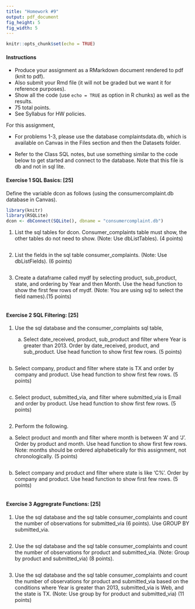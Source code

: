 ---
title: "Homework #9"
output: pdf_document
fig_height: 5
fig_width: 5
---

```{r setup, include=FALSE}
knitr::opts_chunk$set(echo = TRUE)
```

#### Instructions
* Produce your assignment as a RMarkdown document
  rendered to pdf (knit to pdf).
* Also submit your Rmd file (it will not be graded but we want it for
  reference purposes).
* Show all the code (use `echo = TRUE` as option in R chunks) as
well as the results.
* 75 total points.
* See Syllabus for HW policies.

For this assignment, 

* For problems 1-3, please use the database complaintsdata.db, which is available on Canvas in the Files section and then the Datasets folder. 

* Refer to the Class SQL notes, but use something similar to the code below to get started and connect to the database. Note that this file is db and not in sql lite.


#### Exercise 1 SQL Basics: [25]

Define the variable dcon as follows (using the consumercomplaint.db database in Canvas).

```{r, echo= TRUE, results='hide', message=FALSE, warning=FALSE}
library(knitr) 
library(RSQLite)
dcon <- dbConnect(SQLite(), dbname = "consumercomplaint.db")
```

1. List the sql tables for dcon.  Consumer_complaints table must show, the other tables do not need to show.  (Note: Use dbListTables). (4 points)

```{r, echo=TRUE, eval= TRUE,message=FALSE, warning=FALSE}

```

2. List the fields in the sql table consumer_complaints. (Note: Use dbListFields). (6 points)

```{r, echo=TRUE, eval= TRUE,message=FALSE, warning=FALSE}

```

3. Create a dataframe called mydf by selecting product, sub_product, state, and ordering by Year and then Month.  Use the head function to show the first few rows of mydf.  (Note: You are using sql to select the field names).(15 points)

```{r, echo=TRUE, eval= TRUE,message=FALSE, warning=FALSE}

```

#### Exercise 2 SQL Filtering: [25]

1. Use the sql database and the consumer_complaints sql table, 

   a. Select date_received, product, sub_product and filter where Year is greater than 2013.  Order by date_received, product, and sub_product.  Use head function to show first few rows. (5 points)
   
```{r, echo=TRUE, eval= TRUE,message=FALSE, warning=FALSE}

```
      
   b. Select company, product and filter where state is TX and order by company and product. Use head function to show first few rows.  (5 points)
   
```{r, echo=TRUE, eval= TRUE,message=FALSE, warning=FALSE}

```
      
   c. Select product, submitted_via, and filter where submitted_via is Email and order by product.  Use head function to show first few rows. (5 points)
   
```{r, echo=TRUE, eval=TRUE,message=FALSE, warning=FALSE}

```
   
2. Perform the following.

  a. Select product and month and filter where month is between 'A' and 'J'.  Order by product and month.  Use head function to show first few rows. Note: months should be ordered alphabetically for this assignment, not chronologically. (5 points)

```{r, echo=TRUE, eval= TRUE,message=FALSE, warning=FALSE}

```
  
  b. Select company and product and filter where state is like 'C%'.  Order by company and product.  Use head function to show first few rows. (5 points)
  
```{r, echo=TRUE, eval= TRUE,message=FALSE, warning=FALSE}

```

#### Exercise 3 Aggregrate Functions: [25]

1. Use the sql database and the sql table consumer_complaints and count the number of observations for submitted_via (6 points).  Use GROUP BY submitted_via.  

```{r, echo=TRUE, eval= TRUE,message=FALSE, warning=FALSE}

```

2. Use the sql database and the sql table consumer_complaints and count the number of observations for product and submitted_via.  (Note: Group by product and submitted_via) (8 points). 

```{r, echo=TRUE, eval= TRUE,message=FALSE, warning=FALSE}

```

3. Use the sql database and the sql table consumer_complaints and count the number of observations for product and submitted_via based on the conditions where Year is greater than 2013, submitted_via is Web, and the state is TX. (Note: Use group by for product and submitted_via) (11 points)

```{r, echo=TRUE, eval= TRUE,message=FALSE, warning=FALSE}

```
